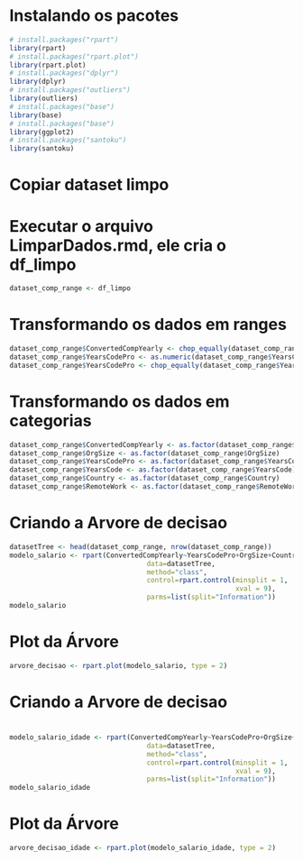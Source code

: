 # Instalando os pacotes
```r
# install.packages("rpart")
library(rpart)
# install.packages("rpart.plot")
library(rpart.plot)
# install.packages("dplyr")
library(dplyr)
# install.packages("outliers")
library(outliers)
# install.packages("base")
library(base)
# install.packages("base")
library(ggplot2)
# install.packages("santoku")
library(santoku)
```

# Copiar dataset limpo
# Executar o arquivo LimparDados.rmd, ele cria o df_limpo
```r
dataset_comp_range <- df_limpo
```


# Transformando os dados em ranges
```r
dataset_comp_range$ConvertedCompYearly <- chop_equally(dataset_comp_range$ConvertedCompYearly, 10, raw = FALSE)
dataset_comp_range$YearsCodePro <- as.numeric(dataset_comp_range$YearsCodePro)
dataset_comp_range$YearsCodePro <- chop_equally(dataset_comp_range$YearsCodePro, 10, raw = TRUE)

```


# Transformando os dados em categorias
```r
dataset_comp_range$ConvertedCompYearly <- as.factor(dataset_comp_range$ConvertedCompYearly)
dataset_comp_range$OrgSize <- as.factor(dataset_comp_range$OrgSize)
dataset_comp_range$YearsCodePro <- as.factor(dataset_comp_range$YearsCodePro)
dataset_comp_range$YearsCode <- as.factor(dataset_comp_range$YearsCode)
dataset_comp_range$Country <- as.factor(dataset_comp_range$Country)
dataset_comp_range$RemoteWork <- as.factor(dataset_comp_range$RemoteWork)
```

# Criando a Arvore de decisao
```r
datasetTree <- head(dataset_comp_range, nrow(dataset_comp_range))
modelo_salario <- rpart(ConvertedCompYearly~YearsCodePro+OrgSize+Country+Age+RemoteWork,
                                  data=datasetTree,
                                  method="class",
                                  control=rpart.control(minsplit = 1,
                                                        xval = 9),
                                  parms=list(split="Information"))
modelo_salario
```


# Plot da Árvore
```r
arvore_decisao <- rpart.plot(modelo_salario, type = 2)
```


# Criando a Arvore de decisao
#
```r
modelo_salario_idade <- rpart(ConvertedCompYearly~YearsCodePro+OrgSize+Age+RemoteWork,
                                  data=datasetTree,
                                  method="class",
                                  control=rpart.control(minsplit = 1,
                                                        xval = 9),
                                  parms=list(split="Information"))
modelo_salario_idade
```


# Plot da Árvore
```r
arvore_decisao_idade <- rpart.plot(modelo_salario_idade, type = 2)
```
